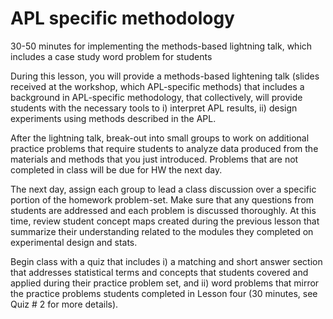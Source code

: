#  APL specific methodology

::: time
30-50 minutes for implementing the methods-based lightning talk, which includes a case study word problem for students
:::

During this lesson, you will provide a methods-based lightening talk (slides received at the workshop, which APL-specific methods) that includes a background in APL-specific methodology, that collectively, will provide students with the necessary tools to i) interpret APL results, ii) design experiments using methods described in the APL.  

After the lightning talk,  break-out into small groups to work on additional practice problems that require students to analyze data produced from the materials and methods that you just introduced. Problems that are not completed in class will be due for HW the next day. 

The next day, assign each group to lead a class discussion over a specific portion of the homework problem-set.   Make sure that any questions from students are addressed and each problem is discussed thoroughly. At this time, review student concept maps created during the previous lesson that summarize their understanding related to the modules they completed on experimental design and stats. 

::: quiz
Begin class with a quiz that includes i) a matching and short answer section that addresses statistical terms and concepts that students covered and applied during their practice problem set, and ii) word problems that mirror the practice problems students completed in Lesson four (30 minutes, see Quiz # 2 for more details). 
:::
